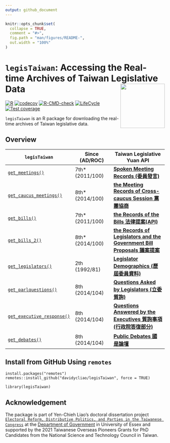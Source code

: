 ```yaml
---
output: github_document
---
```


<!-- README.md is generated from README.Rmd. Please edit that file -->

```r
knitr::opts_chunk$set(
  collapse = TRUE,
  comment = "#>",
  fig.path = "man/figures/README-",
  out.width = "100%"
)
```


# `legisTaiwan`: Accessing the Real-time Archives of Taiwan Legislative Data <img src="man/figures/logo.png" align="right" width="140"/>

<!-- badges: start -->
[![R](https://github.com/davidycliao/legisTaiwan/actions/workflows/r.yml/badge.svg)](https://github.com/davidycliao/legisTaiwan/actions/workflows/r.yml) [![codecov](https://codecov.io/gh/davidycliao/legisTaiwan/branch/master/graph/badge.svg?token=HVVTCOE90D)](https://codecov.io/gh/davidycliao/legisTaiwan)
[![R-CMD-check](https://github.com/davidycliao/legisTaiwan/actions/workflows/R-CMD-check.yaml/badge.svg)](https://github.com/davidycliao/legisTaiwan/actions/workflows/R-CMD-check.yaml)
[![LifeCycle](https://img.shields.io/badge/lifecycle-experimental-orange)](https://lifecycle.r-lib.org/articles/stages.html#experimental)
[![Test coverage](https://github.com/davidycliao/legisTaiwan/actions/workflows/test-coverage.yaml/badge.svg)](https://github.com/davidycliao/legisTaiwan/actions/workflows/test-coverage.yaml)
<!-- badges: end -->

`legisTaiwan` is an R package for downloading the real-time archives of Taiwan legislative data. 


## Overview



| `legisTaiwan`                 |   Since (AD/ROC)       |  Taiwan Legislative Yuan API |
|-------------------------------|---------------------|------------------------------|
|[`get_meetings()`](https://davidycliao.github.io/legisTaiwan/reference/get_bills.html) |  7th* (2011/100) | [**Spoken Meeting Records (委員發言)**](https://www.ly.gov.tw/Pages/List.aspx?nodeid=154)                         |
|[`get_caucus_meetings()`](https://davidycliao.github.io/legisTaiwan/reference/get_caucus_meetings.html) |  8th* (2014/100) | [**the Meeting Records of Cross-caucus Session 黨團協商**](https://data.ly.gov.tw/getds.action?id=8)                         |
|[`get_bills()`](https://davidycliao.github.io/legisTaiwan/reference/get_bills.html)                 |  7th* (2011/100) | [**the Records of the Bills 法律提案(API)**](https://www.ly.gov.tw/Pages/List.aspx?nodeid=154)                    |
|[`get_bills_2()`](https://davidycliao.github.io/legisTaiwan/reference/get_bills_2.html)                 |  8th* (2014/100) | [**the Records of Legislators and the Government Bill Proposals 議案提案**](https://data.ly.gov.tw/getds.action?id=1)                    |
|[`get_legislators()`](https://davidycliao.github.io/legisTaiwan/reference/get_legislators.html)     |  2th  (1992/81) | [**Legislator Demographics (歷屆委員資料)**](https://data.ly.gov.tw/getds.action?id=16)                |
|[`get_parlquestions()`](https://davidycliao.github.io/legisTaiwan/reference/get_parlquestions.html) |  8th  (2014/104) | [**Questions Asked by Legislators (立委質詢)**](https://data.ly.gov.tw/getds.action?id=6)     |
| [`get_executive_response()`](https://davidycliao.github.io/legisTaiwan/reference/get_executive_response.html)                |  8th  (2014/104) | [**Questions Answered by the Executives 質詢事項(行政院答復部分)**](https://data.ly.gov.tw/getds.action?id=1) |
| [`get_debates()`](https://davidycliao.github.io/legisTaiwan/reference/get_public_debates.html)                |  8th  (2014/104) | [**Public Debates 國是論壇**](https://data.ly.gov.tw/getds.action?id=7) |



## Install from GitHub Using `remotes`

```
install.packages("remotes")
remotes::install_github("davidycliao/legisTaiwan", force = TRUE)
```

```
library(legisTaiwan)
```


## Acknowledgement 

The package is part of Yen-Chieh Liao's doctoral dissertation project [`Electoral Reform, Distributive Politics, and Parties in the Taiwanese Congress
`](https://raw.githack.com/davidycliao/phd-thesis/main/Yen_Chieh_Liao_PhD_Dissertation_Jan_2023.pdf) at the [Department of Government](https://www.essex.ac.uk/departments/government) in University of Essex and supported by the 2021 Taiwanese Overseas Pioneers Grants for PhD Candidates from the National Science and Technology Council in Taiwan.
